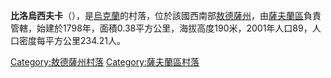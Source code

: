 {{coord|47|59|1|N|30|1|22|E|scale:30000|display=title}}

'''比洛烏西夫卡'''（{{lang-uk|Білоусівка}}），是[[烏克蘭|烏克蘭]]的村落，位於該國西南部[[敖德薩州|敖德薩州]]，由[[薩夫蘭區|薩夫蘭區]]負責管轄，始建於1798年，面積0.38平方公里，海拔高度190米，2001年人口89，人口密度每平方公里234.21人。

{{DEFAULTSORT:Білоусівка}}
[[Category:敖德薩州村落|Category:敖德薩州村落]]
[[Category:薩夫蘭區村落|Category:薩夫蘭區村落]]


{{Odessa-geo-stub}}